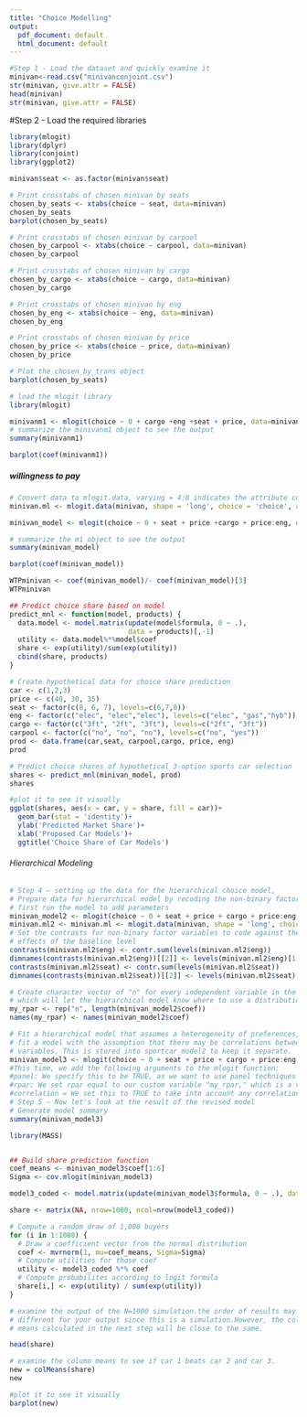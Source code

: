 ```yaml
---
title: "Choice Modelling"
output:
  pdf_document: default
  html_document: default
---
```


```r
#Step 1 - Load the dataset and quickly examine it
minivan<-read.csv("minivanconjoint.csv") 
str(minivan, give.attr = FALSE) 
head(minivan)
str(minivan, give.attr = FALSE) 
```


#Step 2 - Load the required libraries
```r
library(mlogit)
library(dplyr)
library(conjoint)
library(ggplot2)
```

```r
minivan$seat <- as.factor(minivan$seat)
```


```r
# Print crosstabs of chosen minivan by seats
chosen_by_seats <- xtabs(choice ~ seat, data=minivan)
chosen_by_seats
barplot(chosen_by_seats)
```

```r
# Print crosstabs of chosen minivan by carpool
chosen_by_carpool <- xtabs(choice ~ carpool, data=minivan)
chosen_by_carpool
```

```r
# Print crosstabs of chosen minivan by cargo
chosen_by_cargo <- xtabs(choice ~ cargo, data=minivan)
chosen_by_cargo
```

```r
# Print crosstabs of chosen minivan by eng
chosen_by_eng <- xtabs(choice ~ eng, data=minivan)
chosen_by_eng
```

```r
# Print crosstabs of chosen minivan by price
chosen_by_price <- xtabs(choice ~ price, data=minivan)
chosen_by_price
```

```r
# Plot the chosen_by_trans object
barplot(chosen_by_seats)
```

```r
# load the mlogit library
library(mlogit)

minivanm1 <- mlogit(choice ~ 0 + cargo +eng +seat + price, data=minivan, alt.var="alt", choice = "choice")
# summarize the minivanm1 object to see the output
summary(minivanm1)
```
```r
barplot(coef(minivanm1))

```


##### willingness to pay
```r
# Convert data to mlogit.data, varying = 4:8 indicates the attribute columns.
minivan.ml <- mlogit.data(minivan, shape = 'long', choice = 'choice', alt.var = 'alt', varying = 4:8)
```

```r
minivan_model <- mlogit(choice ~ 0 + seat + price +cargo + price:eng, data = minivan.ml)

# summarize the m1 object to see the output
summary(minivan_model)
```

```r
barplot(coef(minivan_model))
```

```r
WTPminivan <- coef(minivan_model)/- coef(minivan_model)[3]
WTPminivan
```

```r
## Predict choice share based on model
predict_mnl <- function(model, products) {
  data.model <- model.matrix(update(model$formula, 0 ~ .), 
                             data = products)[,-1]
  utility <- data.model%*%model$coef
  share <- exp(utility)/sum(exp(utility))
  cbind(share, products)
}
```


```r
# Create hypothetical data for choice share prediction
car <- c(1,2,3)
price <- c(40, 30, 35)
seat <- factor(c(8, 6, 7), levels=c(6,7,8))
eng <- factor(c("elec", "elec","elec"), levels=c("elec", "gas","hyb"))
cargo <- factor(c("3ft", "2ft", "3ft"), levels=c("2ft", "3ft"))
carpool <- factor(c("no", "no", "no"), levels=c("no", "yes"))
prod <- data.frame(car,seat, carpool,cargo, price, eng)
prod
```


```r
# Predict choice shares of hypothetical 3-option sports car selection
shares <- predict_mnl(minivan_model, prod)
shares
```

```r
#plot it to see it visually
ggplot(shares, aes(x = car, y = share, fill = car))+
  geom_bar(stat = 'identity')+
  ylab('Predicted Market Share')+
  xlab('Proposed Car Models')+
  ggtitle('Choice Share of Car Models')
```

###### Hierarchical Modeling

```r
# Step 4 – setting up the data for the hierarchical choice model, 
# Prepare data for hierarchical model by recoding the non-binary factors 
# first run the model to add parameters
minivan_model2 <- mlogit(choice ~ 0 + seat + price + cargo + price:eng, data = minivan.ml)
minivan.ml2 <- minivan.ml <- mlogit.data(minivan, shape = 'long', choice = 'choice', alt.var = 'alt', varying = 4:8, id.var = 'resp.id')
# Set the contrasts for non-binary factor variables to code against the 
# effects of the baseline level
contrasts(minivan.ml2$eng) <- contr.sum(levels(minivan.ml2$eng))
dimnames(contrasts(minivan.ml2$eng))[[2]] <- levels(minivan.ml2$eng)[1:2]
contrasts(minivan.ml2$seat) <- contr.sum(levels(minivan.ml2$seat))
dimnames(contrasts(minivan.ml2$seat))[[2]] <- levels(minivan.ml2$seat)[1:2]

# Create character vector of "n" for every independent variable in the model,
# which will let the hierarchical model know where to use a distribution 
my_rpar <- rep("n", length(minivan_model2$coef))
names(my_rpar) <- names(minivan_model2$coef)

# Fit a hierarchical model that assumes a heterogeneity of preferences, 
# fit a model with the assumption that there may be correlations between 
# variables. This is stored into sportcar_model2 to keep it separate.
minivan_model3 <- mlogit(choice ~ 0 + seat + price + cargo + price:eng, data = minivan.ml, panel = TRUE, rpar = my_rpar, correlation = TRUE)
#This time, we add the following arguments to the mlogit function:
#panel: We specify this to be TRUE, as we want to use panel techniques to specify that each simulated respondent's decisions will be measured multiple times
#rpar: We set rpar equal to our custom variable "my_rpar," which is a vector coded with 'n' for every coefficient in #the model, to specify normally distributed random parameters
#correlation = We set this to TRUE to take into account any correlations that may exist between independent #variables in the model
# Step 5 – Now let's look at the result of the revised model 
# Generate model summary
summary(minivan_model3) 
```


```r
library(MASS)


## Build share prediction function
coef_means <- minivan_model3$coef[1:6]
Sigma <- cov.mlogit(minivan_model3)

model3_coded <- model.matrix(update(minivan_model3$formula, 0 ~ .), data = prod)[,-1]

share <- matrix(NA, nrow=1000, ncol=nrow(model3_coded))

# Compute a random draw of 1,000 buyers
for (i in 1:1000) { 
  # Draw a coefficient vector from the normal distribution
  coef <- mvrnorm(1, mu=coef_means, Sigma=Sigma)
  # Compute utilities for those coef
  utility <- model3_coded %*% coef
  # Compute probabilites according to logit formula
  share[i,] <- exp(utility) / sum(exp(utility))
}  

# examine the output of the N=1000 simulation.the order of results may be 
# different for your output since this is a simulation.However, the column 
# means calculated in the next step will be close to the same. 

head(share)
```

```r
# examine the column means to see if car 1 beats car 2 and car 3.
new = colMeans(share)
new
```

```r
#plot it to see it visually
barplot(new)
```
